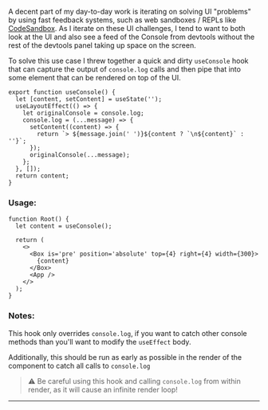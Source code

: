 
A decent part of my day-to-day work is iterating on solving UI "problems" by
using <Link to="/blog/2021/november/fast-feedback-systems">fast feedback
systems</Link>, such as web sandboxes / REPLs like
[CodeSandbox](https://codesandbox.io). As I iterate on these UI challenges, I
tend to want to both look at the UI and also see a feed of the Console from
devtools without the rest of the devtools panel taking up space on the screen.

To solve this use case I threw together a quick and dirty `useConsole` hook that
can capture the output of `console.log` calls and then pipe that into some
element that can be rendered on top of the UI.

```tsx
export function useConsole() {
  let [content, setContent] = useState('');
  useLayoutEffect(() => {
    let originalConsole = console.log;
    console.log = (...message) => {
      setContent((content) => {
        return `> ${message.join(' ')}${content ? `\n${content}` : ''}`;
      });
      originalConsole(...message);
    };
  }, []);
  return content;
}
```

### Usage:

```tsx
function Root() {
  let content = useConsole();

  return (
    <>
      <Box is='pre' position='absolute' top={4} right={4} width={300}>
        {content}
      </Box>
      <App />
    </>
  );
}
```

### Notes:

This hook only overrides `console.log`, if you want to catch other console
methods than you'll want to modify the `useEffect` body.

Additionally, this should be run as early as possible in the render of the
component to catch all calls to `console.log`

> ⚠️ Be careful using this hook and calling `console.log` from within render, as
> it will cause an infinite render loop!

<Spacer />

---

<Spacer />
